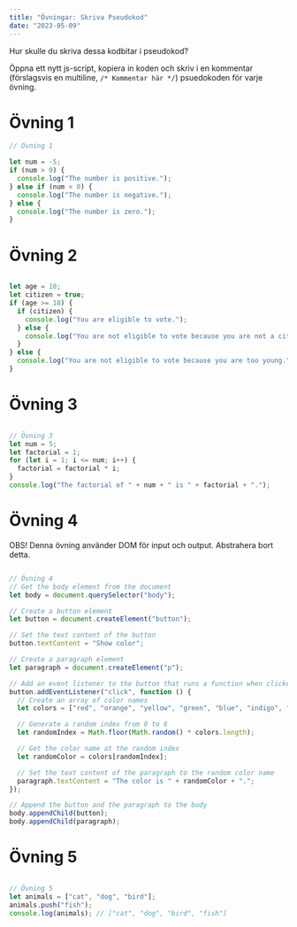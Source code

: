 ```yaml
---
title: "Övningar: Skriva Pseudokod"
date: "2023-05-09"
---
```


Hur skulle du skriva dessa kodbitar i pseudokod?

Öppna ett nytt js-script, kopiera in koden och skriv i en kommentar (förslagsvis en multiline, `/* Kommentar här */`) psuedokoden för varje övning.

# Övning 1

```javascript
// Övning 1

let num = -5;
if (num > 0) {
  console.log("The number is positive.");
} else if (num < 0) {
  console.log("The number is negative.");
} else {
  console.log("The number is zero.");
}

```

# Övning 2

```javascript

let age = 18;
let citizen = true;
if (age >= 18) {
  if (citizen) {
    console.log("You are eligible to vote.");
  } else {
    console.log("You are not eligible to vote because you are not a citizen.");
  }
} else {
  console.log("You are not eligible to vote because you are too young.");
}

```

# Övning 3

```javascript

// Övning 3
let num = 5;
let factorial = 1;
for (let i = 1; i <= num; i++) {
  factorial = factorial * i;
}
console.log("The factorial of " + num + " is " + factorial + ".");

```

# Övning 4

OBS! Denna övning använder DOM för input och output. Abstrahera bort detta.

```javascript

// Övning 4
// Get the body element from the document
let body = document.querySelector("body");

// Create a button element
let button = document.createElement("button");

// Set the text content of the button
button.textContent = "Show color";

// Create a paragraph element
let paragraph = document.createElement("p");

// Add an event listener to the button that runs a function when clicked
button.addEventListener("click", function () {
  // Create an array of color names
  let colors = ["red", "orange", "yellow", "green", "blue", "indigo", "violet"];

  // Generate a random index from 0 to 6
  let randomIndex = Math.floor(Math.random() * colors.length);

  // Get the color name at the random index
  let randomColor = colors[randomIndex];

  // Set the text content of the paragraph to the random color name
  paragraph.textContent = "The color is " + randomColor + ".";
});

// Append the button and the paragraph to the body
body.appendChild(button);
body.appendChild(paragraph);

```

# Övning 5

```javascript

// Övning 5
let animals = ["cat", "dog", "bird"];
animals.push("fish");
console.log(animals); // ["cat", "dog", "bird", "fish"]

```